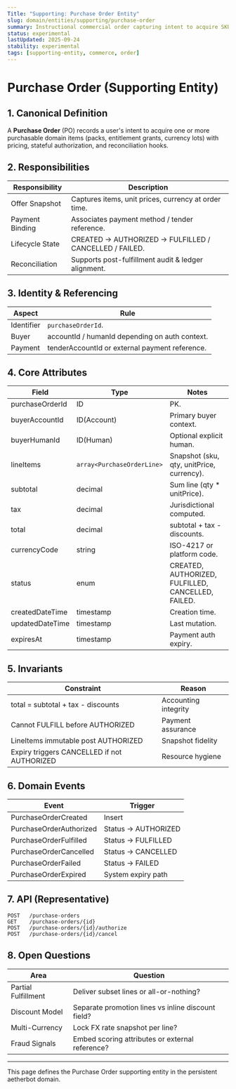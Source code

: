 ```yaml
---
Title: "Supporting: Purchase Order Entity"
slug: domain/entities/supporting/purchase-order
summary: Instructional commercial order capturing intent to acquire SKUs (packs, entitlements) prior to fulfillment.
status: experimental
lastUpdated: 2025-09-24
stability: experimental
tags: [supporting-entity, commerce, order]
---
```


# Purchase Order (Supporting Entity)

## 1. Canonical Definition

A **Purchase Order** (PO) records a user's intent to acquire one or more purchasable domain items (packs, entitlement grants, currency lots) with pricing, stateful authorization, and reconciliation hooks.

## 2. Responsibilities

| Responsibility  | Description                                              |
| --------------- | -------------------------------------------------------- |
| Offer Snapshot  | Captures items, unit prices, currency at order time.     |
| Payment Binding | Associates payment method / tender reference.            |
| Lifecycle State | CREATED -> AUTHORIZED -> FULFILLED / CANCELLED / FAILED. |
| Reconciliation  | Supports post-fulfillment audit & ledger alignment.      |

## 3. Identity & Referencing

| Aspect     | Rule                                           |
| ---------- | ---------------------------------------------- |
| Identifier | `purchaseOrderId`.                             |
| Buyer      | accountId / humanId depending on auth context. |
| Payment    | tenderAccountId or external payment reference. |

## 4. Core Attributes

| Field           | Type                       | Notes                                              |
| --------------- | -------------------------- | -------------------------------------------------- |
| purchaseOrderId | ID                         | PK.                                                |
| buyerAccountId  | ID(Account)                | Primary buyer context.                             |
| buyerHumanId    | ID(Human)                  | Optional explicit human.                           |
| lineItems       | `array<PurchaseOrderLine>` | Snapshot (sku, qty, unitPrice, currency).          |
| subtotal        | decimal                    | Sum line (qty \* unitPrice).                       |
| tax             | decimal                    | Jurisdictional computed.                           |
| total           | decimal                    | subtotal + tax - discounts.                        |
| currencyCode    | string                     | ISO-4217 or platform code.                         |
| status          | enum                       | CREATED, AUTHORIZED, FULFILLED, CANCELLED, FAILED. |
| createdDateTime | timestamp                  | Creation time.                                     |
| updatedDateTime | timestamp                  | Last mutation.                                     |
| expiresAt       | timestamp                  | Payment auth expiry.                               |

## 5. Invariants

| Constraint                                  | Reason               |
| ------------------------------------------- | -------------------- |
| total = subtotal + tax - discounts          | Accounting integrity |
| Cannot FULFILL before AUTHORIZED            | Payment assurance    |
| LineItems immutable post AUTHORIZED         | Snapshot fidelity    |
| Expiry triggers CANCELLED if not AUTHORIZED | Resource hygiene     |

## 6. Domain Events

| Event                   | Trigger              |
| ----------------------- | -------------------- |
| PurchaseOrderCreated    | Insert               |
| PurchaseOrderAuthorized | Status -> AUTHORIZED |
| PurchaseOrderFulfilled  | Status -> FULFILLED  |
| PurchaseOrderCancelled  | Status -> CANCELLED  |
| PurchaseOrderFailed     | Status -> FAILED     |
| PurchaseOrderExpired    | System expiry path   |

## 7. API (Representative)

```
POST   /purchase-orders
GET    /purchase-orders/{id}
POST   /purchase-orders/{id}/authorize
POST   /purchase-orders/{id}/cancel
```

## 8. Open Questions

| Area                | Question                                           |
| ------------------- | -------------------------------------------------- |
| Partial Fulfillment | Deliver subset lines or all-or-nothing?            |
| Discount Model      | Separate promotion lines vs inline discount field? |
| Multi-Currency      | Lock FX rate snapshot per line?                    |
| Fraud Signals       | Embed scoring attributes or external reference?    |

---

This page defines the Purchase Order supporting entity in the persistent aetherbot domain.
